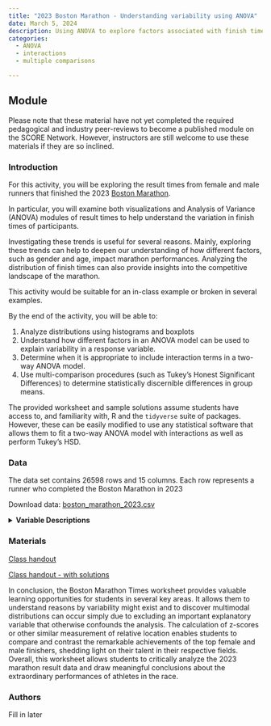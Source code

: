 ```yaml
---
title: "2023 Boston Marathon - Understanding variability using ANOVA"
date: March 5, 2024
description: Using ANOVA to explore factors associated with finish time for runners in the 2023 Boston Marathon
categories:
  - ANOVA
  - interactions
  - multiple comparisons

---
```


## Module

Please note that these material have not yet completed the required pedagogical and industry peer-reviews to become a published module on the SCORE Network. However, instructors are still welcome to use these materials if they are so inclined.

### Introduction

For this activity, you will be exploring the result times from female and male runners that finished the 2023 [Boston Marathon](https://www.baa.org/races/boston-marathon){target="_blank"}. 

In particular, you will examine both visualizations and Analysis of Variance (ANOVA) modules of result times to help understand the variation in finish times of participants.

Investigating these trends is useful for several reasons. Mainly, exploring these trends can help to deepen our understanding of how different factors, such as gender and age, impact marathon performances. Analyzing the distribution of finish times can also provide insights into the competitive landscape of the marathon.

::: {.callout-note collapse="true" title="Activity Length" appearance="minimal"}
This activity would be suitable for an in-class example or broken in several examples.
:::

::: {.callout-note collapse="true" title="Learning Objectives" appearance="minimal"}
By the end of the activity, you will be able to:

1. Analyze distributions using histograms and boxplots
2. Understand how different factors in an ANOVA model can be used to explain variability in a response variable.
3. Determine when it is appropriate to include interaction terms in a two-way ANOVA model.
4. Use multi-comparison procedures (such as Tukey's Honest Significant Differences) to determine statistically discernible differences in group means.
:::

::: {.callout-note collapse="true" title="Methods" appearance="minimal"}



:::

::: {.callout-note collapse="true" title="Technology Requiremens" appearance="minimal"}
The provided worksheet and sample solutions assume students have access to, and familiarity with, R and the `tidyverse` suite of packages. However, these can be easily modified to use any statistical software that allows them to fit a two-way ANOVA model with interactions as well as perform Tukey's HSD.
:::

### Data

The data set contains 26598 rows and 15 columns. Each row represents a runner who completed the Boston Marathon in 2023

Download data: [boston_marathon_2023.csv](boston_marathon_2023.csv)

<details>
<summary><b>Variable Descriptions</b></summary>

| Variable | Description |
|----|----------------------------|
| age_group | age group of the runner |
| place_overall | finishing place of the runner out of all runners |
| place_gender | finishing place of runner among the same gender |
| place_division | finishing place of runner among runners of the same gender and age group |
| name | name of runner |
| gender | gender of runner |
| team | team the runner is affiliated with |
| bib_number | bib number of runner |
| half_time | half marathon time of runner |
| finish_net | finishing time timed from when they cross the starting gate |
| finish_gun | finishing time of runner timed from when the starter gun is fired |
| age_group | age group of the runner |
| half_time_sec | half marathon time in seconds |
| finish_net_sec | net finish in seconds |
| finish_gun_sec | gun finish in seconds |
| finish_net_minutes | net finish in minutes |



**Data Source**

[Boston Athletic Association](https://www.baa.org){target="_blank"}

</details>

### Materials

[Class handout](boston_marathon_anova_worksheet.docx)

[Class handout - with solutions](boston_marathon_anova_worksheet-key.docx)

::: {.callout-note collapse="true" title="Conclusion" appearance="minimal"}



In conclusion, the Boston Marathon Times worksheet provides valuable learning opportunities for students in several key areas. It allows them to understand reasons by variability might exist and to discover multimodal distributions can occur simply due to excluding an important explanatory variable that otherwise confounds the analysis. The calculation of z-scores or other similar measurement of relative location enables students to compare and contrast the remarkable achievements of the top female and male finishers, shedding light on their talent in their respective fields. Overall, this worksheet allows students to critically analyze the 2023 marathon result data and draw meaningful conclusions about the extraordinary performances of athletes in the race.

:::

### Authors

Fill in later
